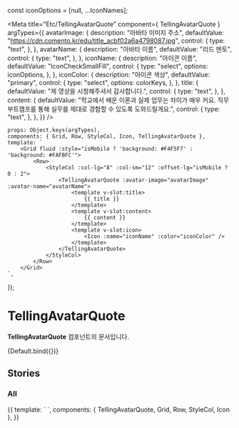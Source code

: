 const iconOptions = [null, ...IconNames];

<Meta
    title="Etc/TellingAvatarQuote"
    component={ TellingAvatarQuote }
    argTypes={{
        avatarImage: {
            description: "아바타 이미지 주소",
            defaultValue: "https://cdn.comento.kr/edu/title_acbf02a6a4798087.jpg",
            control: {
                type: "text",
            },
        },
        avatarName: {
            description: "아바타 이름",
            defaultValue: "리드 멘토",
            control: {
                type: "text",
            },
        },
        iconName: {
            description: "아이콘 이름",
            defaultValue: "IconCheckSmallFill",
            control: {
                type: "select",
                options: iconOptions,
            },
        },
        iconColor: {
            description: "아이콘 색상",
            defaultValue: "primary",
            control: {
                type: "select",
                options: colorKeys,
            },
        },
        title: {
            defaultValue: "제 영상을 시청해주셔서 감사합니다.",
            control: {
                type: "text",
            },
        },
        content: {
            defaultValue: "학교에서 배운 이론과 실제 업무는 차이가 매우 커요. 직무부트캠프를 통해 실무를 제대로 경험할 수 있도록 도와드릴게요.",
            control: {
                type: "text",
            },
        },
    }}
/>

    props: Object.keys(argTypes),
    components: { Grid, Row, StyleCol, Icon, TellingAvatarQuote },
    template: `
        <Grid fluid :style="isMobile ? 'background: #F4F5F7' : 'background: #FAFBFC'">
            <Row>
                <StyleCol :col-lg="8" :col-sm="12" :offset-lg="isMobile ? 0 : 2">
                    <TellingAvatarQuote :avatar-image="avatarImage" :avatar-name="avatarName">
                        <template v-slot:title>
                            {{ title }}
                        </template>
                        <template v-slot:content>
                            {{ content }}
                        </template>
                        <template v-slot:icon>
                            <Icon :name="iconName" :color="iconColor" />
                        </template>
                    </TellingAvatarQuote>
                </StyleCol>
            </Row>
        </Grid>
    `,
});

# TellingAvatarQuote

**TellingAvatarQuote** 컴포넌트의 문서입니다.

<Story name="Default" height="100px">
  {Default.bind({})}
</Story>

<ArgsTable story="Default" />


## Stories
### All
<Canvas>
    <Story name="All" height="100px">
        {{
            template: `
                <Grid fluid :style="isMobile ? 'background: #F4F5F7' : 'background: #FAFBFC'">
                    <Row>
                        <StyleCol :col-lg="9" :col-sm="12" :offset-lg="isMobile ? 0 : 1">
                            <TellingAvatarQuote
                                avatar-image="https://cdn.comento.kr/edu/title_rOTsM9QAHs.jpg"
                                avatar-name="침착한 백엔드"
                            >
                                <template v-slot:title>
                                    멘티님, 만나서 반가워요.
                                </template>
                                <template v-slot:content>
                                    저는 SW개발 1~3년차 현직자 침착한 백엔드 멘토입니다.<br />
                                    SW개발 캠프에 관심 가져주셔서 감사해요 :)<br />
                                    제가 캠프를 잘 진행할 수 있도록 멘티님을 간단히 소개해주실 수 있나요?
                                </template>
                                <template v-slot:icon>
                                    <Icon name="IconCheckSmallFill" color="primary" />
                                </template>
                            </TellingAvatarQuote>
                        </StyleCol>
                    </Row>
                    <Row>
                        <StyleCol :col-lg="9" :col-sm="12" :offset-lg="isMobile ? 0 : 1">
                            <TellingAvatarQuote
                                avatar-image="https://cdn.comento.kr/edu/title_acbf02a6a4798087.jpg"
                                avatar-name="민들레"
                            >
                                <template v-slot:title>
                                    멘티님, <br v-show="isMobile" />참여를 결정해주셔서 감사드려요!
                                </template>
                                <template v-slot:content>
                                    학교에서 배운 이론과 실제 업무는 차이가 커요.<br />
                                    직무부트캠프를 통해 실무를 제대로 경험할 수 있도록 도와드릴게요.
                                </template>
                                <template v-slot:icon>
                                    <Icon name="IconCheckSmallFill" color="primary" />
                                </template>
                            </TellingAvatarQuote>
                        </StyleCol>
                    </Row>
                </Grid>
            `,
            components: { TellingAvatarQuote, Grid, Row, StyleCol, Icon },
        }}
    </Story>
</Canvas>

